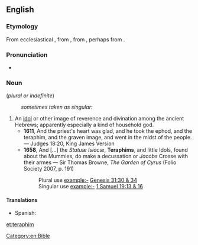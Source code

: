==English==

===Etymology===
From ecclesiastical {{etyl|la|en}} {{term|theraphim|lang=la}}, from {{etyl|grc|en}} {{term|θεραφίν|tr=theraphin|lang=grc}}, from {{etyl|he|en}} {{term|תרפים|תְּרָפִים|household gods|tr=t'rafím|lang=he}}, perhaps from {{etyl|sem-jar|en}}.

===Pronunciation===
* {{IPA|/ˈtɛɹəfɪm/}}

===Noun===
{{head|en}} (''plural or indefinite'')

: ''sometimes taken as singular:''

{{en-noun}}

# An [[idol]] or other image of reverence and divination among the ancient Hebrews; apparently especially a kind of household god.
#* '''1611''', And the priest's heart was glad, and he took the ephod, and the teraphim, and the graven image, and went in the midst of the people. — Judges 18:20, King James Version
#* '''1658''', And [...] the ''Statuæ Isiacæ'', '''Teraphims''', and little Idols, found about the Mummies, do make a decussation or ''Jacobs'' Crosse with their armes — Sir Thomas Browne, ''The Garden of Cyrus'' (Folio Society 2007, p. 191)
#*: Plural use example:- [http://en.wikisource.org/wiki/Bible_%28World_English%29/Genesis#Chapter_31 Genesis 31:30 & 34]
#*: Singular use example:- [http://en.wikisource.org/wiki/Bible_%28World_English%29/1_Samuel#Chapter_19 1 Samuel 19:13 & 16]

====Translations====
{{trans-top|An idol or other image}}
* Spanish: {{t-|es|terafim|m}}
{{trans-mid}}
{{trans-bottom}}

[[Category:en:Bible]]

[[et:teraphim]]